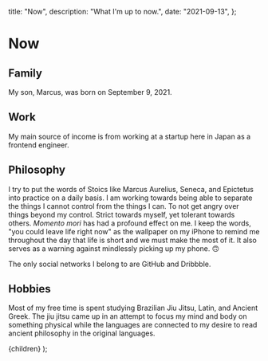   title: "Now",
  description: "What I'm up to now.",
  date: "2021-09-13",
};

# Now

<Lead date={meta.date} />

## Family

My son, Marcus, was born on September 9, 2021.

## Work

My main source of income is from working at a startup here in Japan as a frontend engineer.

## Philosophy

I try to put the words of Stoics like Marcus Aurelius, Seneca, and Epictetus
into practice on a daily basis. I am working towards being able to separate the
things I cannot control from the things I can. To not get angry over things
beyond my control. Strict towards myself, yet tolerant towards others. _Momento
mori_ has had a profound effect on me. I keep the words, "you could leave life
right now" as the wallpaper on my iPhone to remind me throughout the day that
life is short and we must make the most of it. It also serves as a warning
against mindlessly picking up my phone. 🙃

The only social networks I belong to are GitHub and Dribbble.

## Hobbies

Most of my free time is spent studying Brazilian Jiu Jitsu, Latin, and Ancient
Greek. The jiu jitsu came up in an attempt to focus my mind and body on
something physical while the languages are connected to my desire to read
ancient philosophy in the original languages.

  <Layout className="prose sm:prose-lg dark:prose-dark" meta={meta}>
    {children}
  </Layout>
);
